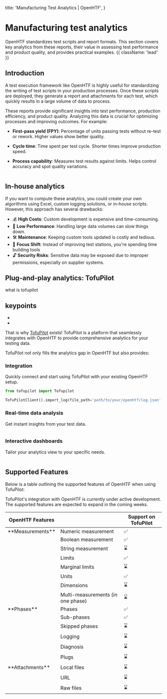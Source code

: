   title: 'Manufacturing Test Analytics | OpenHTF',
}

# Manufacturing test analytics

OpenHTF standardizes test scripts and report formats. This section covers key analytics from these reports, their value in assessing test performance and product quality, and provides practical examples. {{ className: 'lead' }}

## Introduction

A test execution framework like OpenHTF is highly useful for standardizing the writing of test scripts in your production processes. Once these scripts are deployed, they generate a report and attachments for each test, which quickly results in a large volume of data to process.

These reports provide significant insights into test performance, production efficiency, and product quality. Analyzing this data is crucial for optimizing processes and improving outcomes. For example:

- **First-pass yield (FPY)**: Percentage of units passing tests without re-test or rework. Higher values show better quality.

- **Cycle time**: Time spent per test cycle. Shorter times improve production speed.

- **Process capability**: Measures test results against limits. Helps control accuracy and spot quality variations.

<Image
  srcLight="/analytics-intro-light.png"
  srcDark="/analytics-intro-dark.png"
/>

## In-house analytics

If you want to compute these analytics, you could create your own algorithms using Excel, custom logging solutions, or in-house scripts. However, this approach has several drawbacks:

- 💰 **High Costs**: Custom development is expensive and time-consuming.
- 🐢 **Low Performance**: Handling large data volumes can slow things down.
- 🛠️ **Maintenance**: Keeping custom tools updated is costly and tedious.
- 🚫 **Focus Shift**: Instead of improving test stations, you're spending time building tools
- 🔓 **Security Risks**: Sensitive data may be exposed due to improper permissions, especially on supplier systems.

## Plug-and-play analytics: TofuPilot

what is tofupilot

keypoints
- 
- 
- 

That is why [TofuPilot](https://tofupilot.com) exists! TofuPilot is a platform that seamlessly integrates with OpenHTF to provide comprehensive analytics for your testing data.

TofuPilot not only fills the analytics gap in OpenHTF but also provides:

### Integration

Quickly connect and start using TofuPilot with your existing OpenHTF setup.

```python
from tofupilot import Tofupilot

TofuPilotClient().import_log(file_path='path/to/your/openhtf/log.json')
```

### Real-time data analysis

Get instant insights from your test data.

<Image srcLight="/fpy-light.png" srcDark="/fpy-dark.png" />

### Interactive dashboards

Tailor your analytics view to your specific needs.

<Image srcLight="/cpk-light.png" srcDark="/cpk-dark.png" />

## Supported Features

Below is a table outlining the supported features of OpenHTF when using TofuPilot:

<Note>
  TofuPilot's integration with OpenHTF is currently under active development.
  The supported features are expected to expand in the coming weeks.
</Note>

<table>
  <thead>
    <tr>
      <th>OpenHTF Features</th>
      <th></th>
      <th>Support on TofuPilot</th>
    </tr>
  </thead>
  <tbody>
    <tr>
      <td>**Measurements**</td>
      <td>Numeric measurement</td>
      <td>✅</td>
    </tr>
    <tr>
      <td />
      <td>Boolean measurement</td>
      <td>✅</td>
    </tr>
    <tr>
      <td />
      <td>String measurement</td>
      <td>⌛</td>
    </tr>
    <tr>
      <td />
      <td>Limits</td>
      <td>✅</td>
    </tr>
    <tr>
      <td />
      <td>Marginal limits</td>
      <td>⌛</td>
    </tr>
    <tr>
      <td />
      <td>Units</td>
      <td>✅</td>
    </tr>
    <tr>
      <td />
      <td>Dimensions</td>
      <td>⌛</td>
    </tr>
    <tr>
      <td />
      <td>Multi-measurements (in one phase)</td>
      <td>⌛</td>
    </tr>
    <tr>
      <td>**Phases**</td>
      <td>Phases</td>
      <td>✅</td>
    </tr>
    <tr>
      <td />
      <td>Sub-phases</td>
      <td>✅</td>
    </tr>
    <tr>
      <td />
      <td>Skipped phases</td>
      <td>⌛</td>
    </tr>
    <tr>
      <td />
      <td>Logging</td>
      <td>⌛</td>
    </tr>
    <tr>
      <td />
      <td>Diagnosis</td>
      <td>⌛</td>
    </tr>
    <tr>
      <td />
      <td>Plugs</td>
      <td>⌛</td>
    </tr>
    <tr>
      <td>**Attachments**</td>
      <td>Local files</td>
      <td>⌛</td>
    </tr>
    <tr>
      <td />
      <td>URL</td>
      <td>⌛</td>
    </tr>
    <tr>
      <td />
      <td>Raw files</td>
      <td>⌛</td>
    </tr>
  </tbody>
</table>
